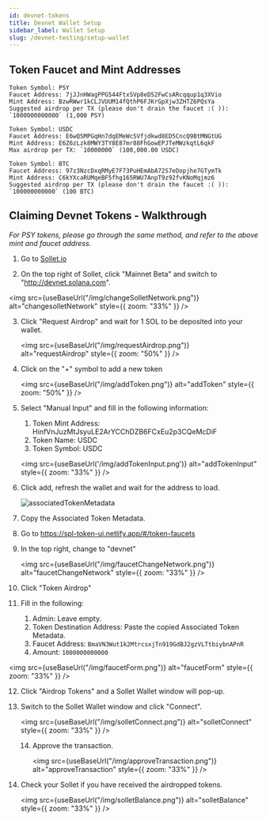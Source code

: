 ```yaml
---
id: devnet-tokens
title: Devnet Wallet Setup
sidebar_label: Wallet Setup
slug: /devnet-testing/setup-wallet
---
```



## Token Faucet and Mint Addresses

```
Token Symbol: PSY
Faucet Address: 7jJJnHWagPPG544FtxSVp8eD52FwCsARcqqup1q3XVio
Mint Address: BzwRWwr1kCLJVUUM14fQthP6FJKrGpXjw3ZHTZ6PQsYa
Suggested airdrop per TX (please don't drain the faucet :( )): `1000000000000` (1,000 PSY)
```

```
Token Symbol: USDC
Faucet Address: E6wQSMPGqHn7dqEMeWcSVfjdkwd8ED5CncQ9BtMNGtUG
Mint Address: E6Z6zLzk8MWY3TY8E87mr88FhGowEPJTeMWzkqtL6qkF
Max airdrop per TX: `10000000` (100,000.00 USDC)
```

```
Token Symbol: BTC
Faucet Address: 97z3NzcDxqRMyE7F73PuHEmAbA72S7eDopjhe7GTymTk
Mint Address: C6kYXcaRUMqeBF5fhg165RWU7AnpT9z92fvKNoMqjmz6
Suggested airdrop per TX (please don't drain the faucet :( )): `100000000000` (100 BTC)
```

## Claiming Devnet Tokens - Walkthrough

_For PSY tokens, please go through the same method, and refer to the above mint and faucet address._

1. Go to [Sollet.io](http://sollet.io/)

2. On the top right of Sollet, click "Mainnet Beta" and switch to "http://devnet.solana.com".

<img
  src={useBaseUrl("/img/changeSolletNetwork.png")}
  alt="changesolletNetwork"
  style={{ zoom: "33%" }}
/>

3. Click "Request Airdrop" and wait for 1 SOL to be deposited into your wallet.

   <img
     src={useBaseUrl("/img/requestAirdrop.png")}
     alt="requestAirdrop"
     style={{ zoom: "50%" }}
   />

4. Click on the "+" symbol to add a new token

   <img
     src={useBaseUrl("/img/addToken.png")}
     alt="addToken"
     style={{ zoom: "50%" }}
   />

5. Select "Manual Input" and fill in the following information:

   1. Token Mint Address: HinfVnJuzMtJsyuLE2ArYCChDZB6FCxEu2p3CQeMcDiF
   2. Token Name: USDC
   3. Token Symbol: USDC

   <img
     src={useBaseUrl('/img/addTokenInput.png')}
     alt="addTokenInput"
     style={{ zoom: "33%" }}
   />

6. Click add, refresh the wallet and wait for the address to load.

   ![associatedTokenMetadata](../static/img/associatedTokenMetadata.png)

7. Copy the Associated Token Metadata.

8. Go to https://spl-token-ui.netlify.app/#/token-faucets

9. In the top right, change to "devnet"

   <img
     src={useBaseUrl("/img/faucetChangeNetwork.png")}
     alt="faucetChangeNetwork"
     style={{ zoom: "33%" }}
   />

10. Click "Token Airdrop"

11. Fill in the following:

    1. Admin: Leave empty.
    2. Token Destination Address: Paste the copied Associated Token Metadata.
    3. Faucet Address: `BmaVN3Wut1k2MtrcsxjTn919GdBJ2gzVLTtbiybnAPnR`
    4. Amount: `1000000000000`

<img
  src={useBaseUrl("/img/faucetForm.png")}
  alt="faucetForm"
  style={{ zoom: "33%" }}
/>

12. Click "Airdrop Tokens" and a Sollet Wallet window will pop-up.

13. Switch to the Sollet Wallet window and click "Connect".

    <img
      src={useBaseUrl("/img/solletConnect.png")}
      alt="solletConnect"
      style={{ zoom: "33%" }}
    />

    14. Approve the transaction.

        <img
          src={useBaseUrl("/img/approveTransaction.png")}
          alt="approveTransaction"
          style={{ zoom: "33%" }}
        />

14. Check your Sollet if you have received the airdropped tokens.

    <img
      src={useBaseUrl("/img/solletBalance.png")}
      alt="solletBalance"
      style={{ zoom: "33%" }}
    />

